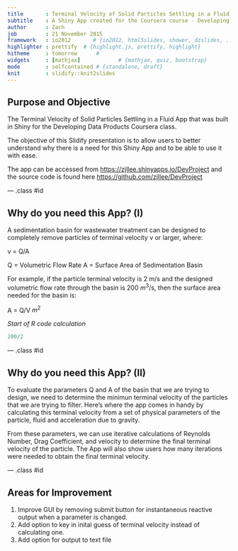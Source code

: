 ```yaml
---
title       : Terminal Velocity of Solid Particles Settling in a Fluid
subtitle    : A Shiny App created for the Coursera course - Developing Data Products
author      : Zach
job         : 21 November 2015
framework   : io2012       # {io2012, html5slides, shower, dzslides, ...}
highlighter : prettify  # {highlight.js, prettify, highlight}
hitheme     : tomorrow      # 
widgets     : [mathjax]            # {mathjax, quiz, bootstrap}
mode        : selfcontained # {standalone, draft}
knit        : slidify::knit2slides
---
```


## Purpose and Objective

The Terminal Velocity of Solid Particles Settling in a Fluid App that was built in Shiny for the Developing Data Products Coursera class.

The objective of this Slidify presentation is to allow users to better understand why there is a need for this Shiny App and to be able to use it with ease.

The app can be accessed from <a href="https://zjllee.shinyapps.io/DevProject">https://zjllee.shinyapps.io/DevProject</a> and the source code is found here <a href="https://github.com/zjllee/DevProject">https://github.com/zjllee/DevProject</a>

--- .class #id 

## Why do you need this App? (I)

A sedimentation basin for wastewater treatment can be designed to completely remove particles of terminal velocity v or larger, where:

v = Q/A

Q = Volumetric Flow Rate
A = Surface Area of Sedimentation Basin

For example, if the particle terminal velocity is 2 m/s and the designed volumetric flow rate through the basin is 200 $m^3$/s, then the surface area needed for the basin is:

A = Q/V $m^2$

<i>Start of R code calculation</i>
```r
200/2
```

--- .class #id 

## Why do you need this App? (II)

To evaluate the parameters Q and A of the basin that we are trying to design, we need to determine the minimun terminal velocity of the particles that we are trying to filter. Here's where the app comes in handy by calculating this terminal velocity from a set of physical parameters of the particle, fluid and acceleration due to gravity.

From these parameters, we can use iterative calculations of Reynolds Number, Drag Coefficient, and velocity to determine the final terminal velocity of the particle. The App will also show users how many iterations were needed to obtain the final terminal velocity.

--- .class #id

## Areas for Improvement

1. Improve GUI by removing submit button for instantaneous reactive output when a parameter is changed.
2. Add option to key in inital guess of terminal velocity instead of calculating one.
3. Add option for output to text file
